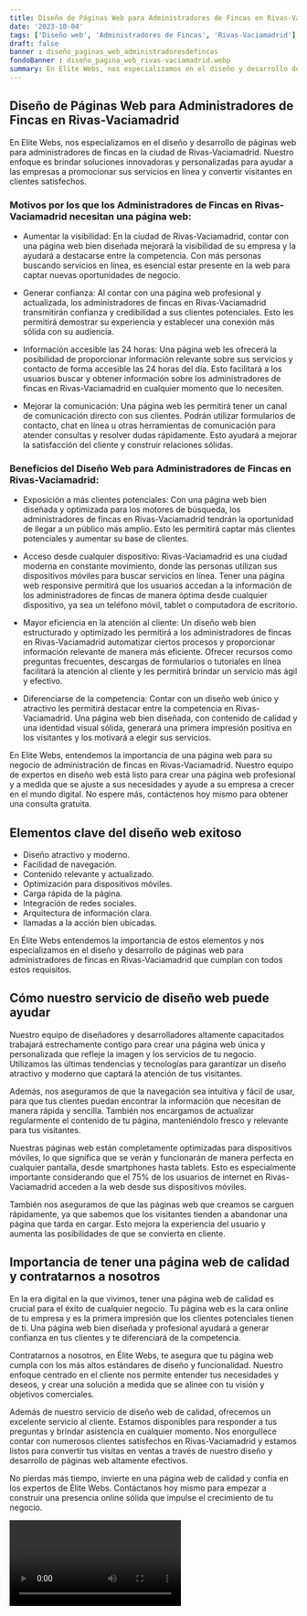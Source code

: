 ```yaml
---
title: Diseño de Páginas Web para Administradores de Fincas en Rivas-Vaciamadrid
date: '2023-10-04'
tags: ['Diseño web', 'Administradores de Fincas', 'Rivas-Vaciamadrid']
draft: false
banner : diseño_paginas_web_administradoresdefincas
fondoBanner : diseño_pagina_web_rivas-vaciamadrid.webp
summary: En Elite Webs, nos especializamos en el diseño y desarrollo de páginas web para administradores de fincas en la ciudad de RivasVaciamadrid. Nuestro enfoque es brindar soluciones innovadoras y personalizadas para ayudar a las empresas a promocionar sus servicios en línea y convertir visitantes en clientes satisfechos.
---
```


## Diseño de Páginas Web para Administradores de Fincas en Rivas-Vaciamadrid

En Elite Webs, nos especializamos en el diseño y desarrollo de páginas web para administradores de fincas en la ciudad de Rivas-Vaciamadrid. Nuestro enfoque es brindar soluciones innovadoras y personalizadas para ayudar a las empresas a promocionar sus servicios en línea y convertir visitantes en clientes satisfechos.

### Motivos por los que los Administradores de Fincas en Rivas-Vaciamadrid necesitan una página web:

- Aumentar la visibilidad: En la ciudad de Rivas-Vaciamadrid, contar con una página web bien diseñada mejorará la visibilidad de su empresa y la ayudará a destacarse entre la competencia. Con más personas buscando servicios en línea, es esencial estar presente en la web para captar nuevas oportunidades de negocio.

- Generar confianza: Al contar con una página web profesional y actualizada, los administradores de fincas en Rivas-Vaciamadrid transmitirán confianza y credibilidad a sus clientes potenciales. Esto les permitirá demostrar su experiencia y establecer una conexión más sólida con su audiencia.

- Información accesible las 24 horas: Una página web les ofrecerá la posibilidad de proporcionar información relevante sobre sus servicios y contacto de forma accesible las 24 horas del día. Esto facilitará a los usuarios buscar y obtener información sobre los administradores de fincas en Rivas-Vaciamadrid en cualquier momento que lo necesiten.

- Mejorar la comunicación: Una página web les permitirá tener un canal de comunicación directo con sus clientes. Podrán utilizar formularios de contacto, chat en línea u otras herramientas de comunicación para atender consultas y resolver dudas rápidamente. Esto ayudará a mejorar la satisfacción del cliente y construir relaciones sólidas.

### Beneficios del Diseño Web para Administradores de Fincas en Rivas-Vaciamadrid:

- Exposición a más clientes potenciales: Con una página web bien diseñada y optimizada para los motores de búsqueda, los administradores de fincas en Rivas-Vaciamadrid tendrán la oportunidad de llegar a un público más amplio. Esto les permitirá captar más clientes potenciales y aumentar su base de clientes.

- Acceso desde cualquier dispositivo: Rivas-Vaciamadrid es una ciudad moderna en constante movimiento, donde las personas utilizan sus dispositivos móviles para buscar servicios en línea. Tener una página web responsive permitirá que los usuarios accedan a la información de los administradores de fincas de manera óptima desde cualquier dispositivo, ya sea un teléfono móvil, tablet o computadora de escritorio.

- Mayor eficiencia en la atención al cliente: Un diseño web bien estructurado y optimizado les permitirá a los administradores de fincas en Rivas-Vaciamadrid automatizar ciertos procesos y proporcionar información relevante de manera más eficiente. Ofrecer recursos como preguntas frecuentes, descargas de formularios o tutoriales en línea facilitará la atención al cliente y les permitirá brindar un servicio más ágil y efectivo.

- Diferenciarse de la competencia: Contar con un diseño web único y atractivo les permitirá destacar entre la competencia en Rivas-Vaciamadrid. Una página web bien diseñada, con contenido de calidad y una identidad visual sólida, generará una primera impresión positiva en los visitantes y los motivará a elegir sus servicios.

En Elite Webs, entendemos la importancia de una página web para su negocio de administración de fincas en Rivas-Vaciamadrid. Nuestro equipo de expertos en diseño web está listo para crear una página web profesional y a medida que se ajuste a sus necesidades y ayude a su empresa a crecer en el mundo digital. No espere más, contáctenos hoy mismo para obtener una consulta gratuita.

<GifSeo />

<Cta />

## Elementos clave del diseño web exitoso

- Diseño atractivo y moderno.
- Facilidad de navegación.
- Contenido relevante y actualizado.
- Optimización para dispositivos móviles.
- Carga rápida de la página.
- Integración de redes sociales.
- Arquitectura de información clara.
- llamadas a la acción bien ubicadas.

En Élite Webs entendemos la importancia de estos elementos y nos especializamos en el diseño y desarrollo de páginas web para administradores de fincas en Rivas-Vaciamadrid que cumplan con todos estos requisitos. 

## Cómo nuestro servicio de diseño web puede ayudar

Nuestro equipo de diseñadores y desarrolladores altamente capacitados trabajará estrechamente contigo para crear una página web única y personalizada que refleje la imagen y los servicios de tu negocio. Utilizamos las últimas tendencias y tecnologías para garantizar un diseño atractivo y moderno que captará la atención de tus visitantes.

Además, nos aseguramos de que la navegación sea intuitiva y fácil de usar, para que tus clientes puedan encontrar la información que necesitan de manera rápida y sencilla. También nos encargamos de actualizar regularmente el contenido de tu página, manteniéndolo fresco y relevante para tus visitantes.

Nuestras páginas web están completamente optimizadas para dispositivos móviles, lo que significa que se verán y funcionarán de manera perfecta en cualquier pantalla, desde smartphones hasta tablets. Esto es especialmente importante considerando que el 75% de los usuarios de internet en Rivas-Vaciamadrid acceden a la web desde sus dispositivos móviles.

También nos aseguramos de que las páginas web que creamos se carguen rápidamente, ya que sabemos que los visitantes tienden a abandonar una página que tarda en cargar. Esto mejora la experiencia del usuario y aumenta las posibilidades de que se convierta en cliente.

## Importancia de tener una página web de calidad y contratarnos a nosotros

En la era digital en la que vivimos, tener una página web de calidad es crucial para el éxito de cualquier negocio. Tu página web es la cara online de tu empresa y es la primera impresión que los clientes potenciales tienen de ti. Una página web bien diseñada y profesional ayudará a generar confianza en tus clientes y te diferenciará de la competencia.

Contratarnos a nosotros, en Élite Webs, te asegura que tu página web cumpla con los más altos estándares de diseño y funcionalidad. Nuestro enfoque centrado en el cliente nos permite entender tus necesidades y deseos, y crear una solución a medida que se alinee con tu visión y objetivos comerciales.

Además de nuestro servicio de diseño web de calidad, ofrecemos un excelente servicio al cliente. Estamos disponibles para responder a tus preguntas y brindar asistencia en cualquier momento. Nos enorgullece contar con numerosos clientes satisfechos en Rivas-Vaciamadrid y estamos listos para convertir tus visitas en ventas a través de nuestro diseño y desarrollo de páginas web altamente efectivos.

No pierdas más tiempo, invierte en una página web de calidad y confía en los expertos de Élite Webs. Contáctanos hoy mismo para empezar a construir una presencia online sólida que impulse el crecimiento de tu negocio.

<Video />

<CtaBot job='Administradores de Fincas' city='Rivas-Vaciamadrid'/>

<Gmaps query='Rivas-Vaciamadrid+españa+maps' />